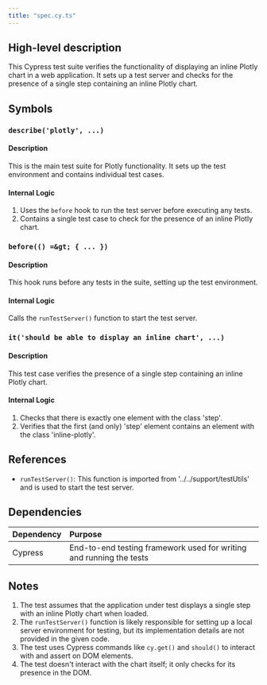 ```yaml
---
title: "spec.cy.ts"
---
```


## High-level description
This Cypress test suite verifies the functionality of displaying an inline Plotly chart in a web application. It sets up a test server and checks for the presence of a single step containing an inline Plotly chart.

## Symbols

### `describe('plotly', ...)`
#### Description
This is the main test suite for Plotly functionality. It sets up the test environment and contains individual test cases.

#### Internal Logic
1. Uses the `before` hook to run the test server before executing any tests.
2. Contains a single test case to check for the presence of an inline Plotly chart.

### `before(() =&gt; { ... })`
#### Description
This hook runs before any tests in the suite, setting up the test environment.

#### Internal Logic
Calls the `runTestServer()` function to start the test server.

### `it('should be able to display an inline chart', ...)`
#### Description
This test case verifies the presence of a single step containing an inline Plotly chart.

#### Internal Logic
1. Checks that there is exactly one element with the class 'step'.
2. Verifies that the first (and only) 'step' element contains an element with the class 'inline-plotly'.

## References
- `runTestServer()`: This function is imported from '../../support/testUtils' and is used to start the test server.

## Dependencies
| Dependency | Purpose |
|:-----------|:--------|
| Cypress | End-to-end testing framework used for writing and running the tests |

## Notes
1. The test assumes that the application under test displays a single step with an inline Plotly chart when loaded.
2. The `runTestServer()` function is likely responsible for setting up a local server environment for testing, but its implementation details are not provided in the given code.
3. The test uses Cypress commands like `cy.get()` and `should()` to interact with and assert on DOM elements.
4. The test doesn't interact with the chart itself; it only checks for its presence in the DOM.